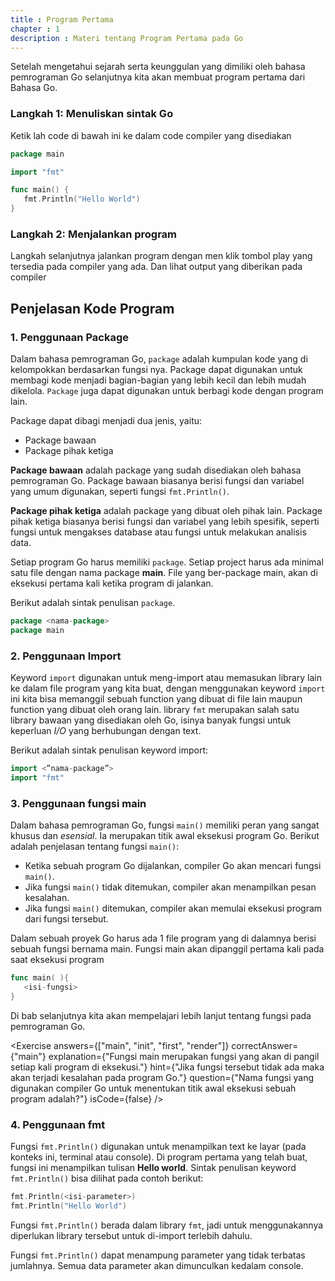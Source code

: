 ---
title : Program Pertama
chapter : 1
description : Materi tentang Program Pertama pada Go
---

Setelah mengetahui sejarah serta keunggulan yang dimiliki oleh bahasa
pemrograman Go selanjutnya kita akan membuat program pertama
dari Bahasa Go.

### Langkah 1: Menuliskan sintak Go

Ketik lah code di bawah ini ke dalam code compiler yang disediakan

```go showLineNumbers
package main

import "fmt"

func main() {
   fmt.Println("Hello World")
}
```

### Langkah 2: Menjalankan program

Langkah selanjutnya jalankan program dengan men klik tombol play yang
tersedia pada compiler yang ada. Dan lihat output yang diberikan pada
compiler

<Compiler src="https://goplay.tools/snippet/ajjScwhi6eL"/>

## Penjelasan Kode Program


### 1. Penggunaan Package

Dalam bahasa pemrograman Go, `package` adalah kumpulan kode yang di 
kelompokkan berdasarkan fungsi nya. Package dapat digunakan 
untuk membagi kode menjadi bagian-bagian yang lebih kecil dan lebih 
mudah dikelola. `Package` juga dapat digunakan untuk berbagi kode 
dengan program lain.

Package dapat dibagi menjadi dua jenis, yaitu:
- Package bawaan
- Package pihak ketiga

**Package bawaan** adalah package yang sudah disediakan oleh bahasa 
pemrograman Go. Package bawaan biasanya berisi fungsi dan variabel 
yang umum digunakan, seperti fungsi `fmt.Println()`.

**Package pihak ketiga** adalah package yang dibuat oleh pihak lain. 
Package pihak ketiga biasanya berisi fungsi dan variabel yang lebih 
spesifik, seperti fungsi untuk mengakses database atau fungsi untuk 
melakukan analisis data.

Setiap program Go harus memiliki `package`. Setiap project harus ada
minimal satu file dengan nama package **main**. File yang ber-package
main, akan di eksekusi pertama kali ketika program di jalankan.

Berikut adalah sintak penulisan `package`.

```go 
package <nama-package>
package main
```

### 2. Penggunaan Import

Keyword `import` digunakan untuk meng-import atau memasukan
library lain ke dalam file program yang kita buat, dengan menggunakan keyword
`import` ini kita bisa memanggil sebuah function yang dibuat di file lain
maupun function yang dibuat oleh orang lain.
library `fmt` merupakan salah satu library bawaan yang disediakan oleh
Go, isinya banyak fungsi untuk keperluan _I/O_ yang berhubungan
dengan text.

Berikut adalah sintak penulisan keyword import:

```go 
import <”nama-package”>
import "fmt"
```

### 3. Penggunaan fungsi main

Dalam bahasa pemrograman Go, fungsi `main()` memiliki peran yang 
sangat khusus dan *esensial*. Ia merupakan titik awal eksekusi program 
Go. Berikut adalah penjelasan tentang fungsi `main()`:

-  Ketika sebuah program Go dijalankan, compiler Go akan 
   mencari fungsi `main()`.
-  Jika fungsi `main()` tidak ditemukan, compiler akan menampilkan 
   pesan kesalahan.
-  Jika fungsi `main()` ditemukan, compiler akan memulai eksekusi 
   program dari fungsi tersebut.

Dalam sebuah proyek Go harus ada 1 file program yang di dalamnya 
berisi sebuah fungsi bernama main. Fungsi main akan dipanggil 
pertama kali pada saat eksekusi program
   
```go showLineNumbers {1,3}
func main( ){
   <isi-fungsi>
}
```

<Callout type='warning'>
Di bab selanjutnya kita akan mempelajari lebih lanjut tentang fungsi pada pemrograman Go.
</Callout>

<Exercise 
  answers={["main", "init", "first", "render"]}
  correctAnswer={"main"}
  explanation={"Fungsi main merupakan fungsi yang akan di pangil setiap kali program di eksekusi."}
  hint={"Jika fungsi tersebut tidak ada maka akan terjadi kesalahan pada program Go."}
  question={"Nama fungsi yang digunakan compiler Go untuk menentukan titik awal eksekusi sebuah program adalah?"}
  isCode={false}
/>

### 4. Penggunaan fmt

Fungsi `fmt.Println()` digunakan untuk menampilkan text ke layar (pada
konteks ini, terminal atau console). Di program pertama yang telah buat, 
fungsi ini menampilkan tulisan **Hello world**.
Sintak penulisan keyword `fmt.Println()` bisa dilihat pada contoh berikut:

```go
fmt.Println(<isi-parameter>)
fmt.Println("Hello World")
```

Fungsi `fmt.Println()` berada dalam library `fmt`, jadi untuk
menggunakannya diperlukan library tersebut untuk di-import terlebih
dahulu.

Fungsi `fmt.Println()` dapat menampung parameter yang tidak terbatas
jumlahnya. Semua data parameter akan dimunculkan kedalam console.
